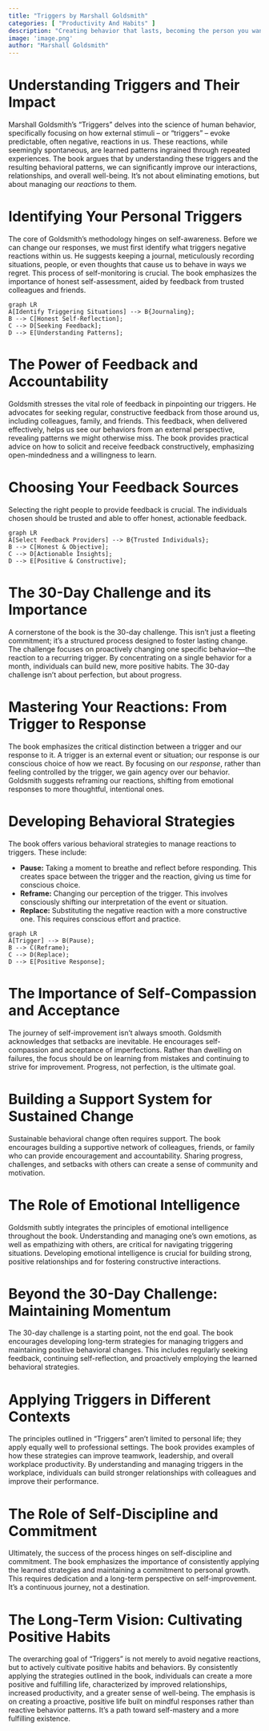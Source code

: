 ```yaml
---
title: "Triggers by Marshall Goldsmith"
categories: [ "Productivity And Habits" ]
description: "Creating behavior that lasts, becoming the person you want to be"
image: 'image.png'
author: "Marshall Goldsmith"
---
```

# Understanding Triggers and Their Impact

Marshall Goldsmith's "Triggers" delves into the science of human behavior, specifically focusing on how external stimuli – or "triggers" – evoke predictable, often negative, reactions in us. These reactions, while seemingly spontaneous, are learned patterns ingrained through repeated experiences. The book argues that by understanding these triggers and the resulting behavioral patterns, we can significantly improve our interactions, relationships, and overall well-being.  It's not about eliminating emotions, but about managing our *reactions* to them.

# Identifying Your Personal Triggers

The core of Goldsmith's methodology hinges on self-awareness.  Before we can change our responses, we must first identify what triggers negative reactions within us. He suggests keeping a journal, meticulously recording situations, people, or even thoughts that cause us to behave in ways we regret. This process of self-monitoring is crucial.  The book emphasizes the importance of honest self-assessment, aided by feedback from trusted colleagues and friends.

```mermaid
graph LR
A[Identify Triggering Situations] --> B{Journaling};
B --> C[Honest Self-Reflection];
C --> D[Seeking Feedback];
D --> E[Understanding Patterns];
```

# The Power of Feedback and Accountability

Goldsmith stresses the vital role of feedback in pinpointing our triggers.  He advocates for seeking regular, constructive feedback from those around us, including colleagues, family, and friends.  This feedback, when delivered effectively, helps us see our behaviors from an external perspective, revealing patterns we might otherwise miss.  The book provides practical advice on how to solicit and receive feedback constructively, emphasizing open-mindedness and a willingness to learn.

# Choosing Your Feedback Sources

Selecting the right people to provide feedback is crucial. The individuals chosen should be trusted and able to offer honest, actionable feedback.

```mermaid
graph LR
A[Select Feedback Providers] --> B{Trusted Individuals};
B --> C[Honest & Objective];
C --> D[Actionable Insights];
D --> E[Positive & Constructive];
```

# The 30-Day Challenge and its Importance

A cornerstone of the book is the 30-day challenge.  This isn't just a fleeting commitment; it's a structured process designed to foster lasting change.  The challenge focuses on proactively changing one specific behavior—the reaction to a recurring trigger.  By concentrating on a single behavior for a month, individuals can build new, more positive habits. The 30-day challenge isn't about perfection, but about progress.

# Mastering Your Reactions: From Trigger to Response

The book emphasizes the critical distinction between a trigger and our response to it. A trigger is an external event or situation; our response is our conscious choice of how we react. By focusing on our *response*, rather than feeling controlled by the trigger, we gain agency over our behavior.  Goldsmith suggests reframing our reactions, shifting from emotional responses to more thoughtful, intentional ones.

# Developing Behavioral Strategies

The book offers various behavioral strategies to manage reactions to triggers.  These include:

* **Pause:** Taking a moment to breathe and reflect before responding. This creates space between the trigger and the reaction, giving us time for conscious choice.
* **Reframe:** Changing our perception of the trigger. This involves consciously shifting our interpretation of the event or situation.
* **Replace:** Substituting the negative reaction with a more constructive one. This requires conscious effort and practice.

```mermaid
graph LR
A[Trigger] --> B(Pause);
B --> C(Reframe);
C --> D(Replace);
D --> E[Positive Response];
```


#  The Importance of Self-Compassion and Acceptance

The journey of self-improvement isn't always smooth. Goldsmith acknowledges that setbacks are inevitable.  He encourages self-compassion and acceptance of imperfections. Rather than dwelling on failures, the focus should be on learning from mistakes and continuing to strive for improvement.  Progress, not perfection, is the ultimate goal.

# Building a Support System for Sustained Change

Sustainable behavioral change often requires support.  The book encourages building a supportive network of colleagues, friends, or family who can provide encouragement and accountability.  Sharing progress, challenges, and setbacks with others can create a sense of community and motivation.


#  The Role of Emotional Intelligence

Goldsmith subtly integrates the principles of emotional intelligence throughout the book.  Understanding and managing one's own emotions, as well as empathizing with others, are critical for navigating triggering situations. Developing emotional intelligence is crucial for building strong, positive relationships and for fostering constructive interactions.


#  Beyond the 30-Day Challenge: Maintaining Momentum

The 30-day challenge is a starting point, not the end goal. The book encourages developing long-term strategies for managing triggers and maintaining positive behavioral changes.  This includes regularly seeking feedback, continuing self-reflection, and proactively employing the learned behavioral strategies.

#  Applying Triggers in Different Contexts

The principles outlined in "Triggers" aren't limited to personal life; they apply equally well to professional settings.  The book provides examples of how these strategies can improve teamwork, leadership, and overall workplace productivity. By understanding and managing triggers in the workplace, individuals can build stronger relationships with colleagues and improve their performance.


# The Role of Self-Discipline and Commitment

Ultimately, the success of the process hinges on self-discipline and commitment.  The book emphasizes the importance of consistently applying the learned strategies and maintaining a commitment to personal growth.  This requires dedication and a long-term perspective on self-improvement.  It's a continuous journey, not a destination.

#  The Long-Term Vision: Cultivating Positive Habits

The overarching goal of "Triggers" is not merely to avoid negative reactions, but to actively cultivate positive habits and behaviors.  By consistently applying the strategies outlined in the book, individuals can create a more positive and fulfilling life, characterized by improved relationships, increased productivity, and a greater sense of well-being. The emphasis is on creating a proactive, positive life built on mindful responses rather than reactive behavior patterns.  It's a path toward self-mastery and a more fulfilling existence.


